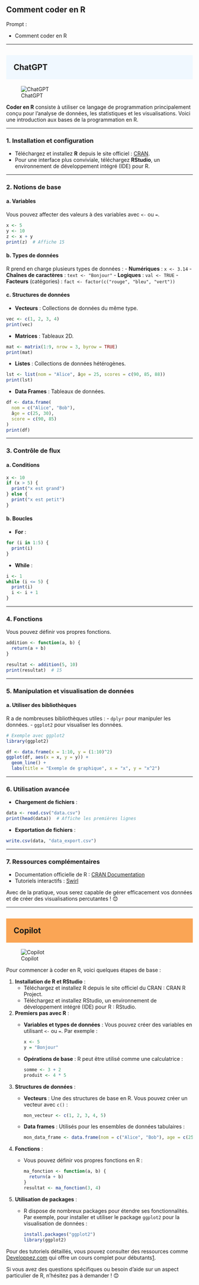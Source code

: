 ## Comment coder en R
::: {.callout-note appearance="simple"}
Prompt : 

* Comment coder en R



:::

----

## ChatGPT {style="background-color: #f0f8ff; padding: 20px;"}
![ChatGPT](../img/ChatGPT.PNG)

**Coder en R** consiste à utiliser ce langage de programmation principalement conçu pour l’analyse de données, les statistiques et les visualisations. Voici une introduction aux bases de la programmation en R.

---

### 1. **Installation et configuration**
- Téléchargez et installez **R** depuis le site officiel : [CRAN](https://cran.r-project.org/).
- Pour une interface plus conviviale, téléchargez **RStudio**, un environnement de développement intégré (IDE) pour R.

---

### 2. **Notions de base**
#### a. Variables
Vous pouvez affecter des valeurs à des variables avec `<-` ou `=`.

```r
x <- 5
y <- 10
z <- x + y
print(z)  # Affiche 15
```

#### b. Types de données
R prend en charge plusieurs types de données :
- **Numériques** : `x <- 3.14`
- **Chaînes de caractères** : `text <- "Bonjour"`
- **Logiques** : `val <- TRUE`
- **Facteurs** (catégories) : `fact <- factor(c("rouge", "bleu", "vert"))`

#### c. Structures de données
- **Vecteurs** : Collections de données du même type.

```r
vec <- c(1, 2, 3, 4)
print(vec)
```

- **Matrices** : Tableaux 2D.

```r
mat <- matrix(1:9, nrow = 3, byrow = TRUE)
print(mat)
```

- **Listes** : Collections de données hétérogènes.

```r
lst <- list(nom = "Alice", âge = 25, scores = c(90, 85, 88))
print(lst)
```

- **Data Frames** : Tableaux de données.

```r
df <- data.frame(
  nom = c("Alice", "Bob"),
  âge = c(25, 30),
  score = c(90, 85)
)
print(df)
```

---

### 3. **Contrôle de flux**
#### a. Conditions

```r
x <- 10
if (x > 5) {
  print("x est grand")
} else {
  print("x est petit")
}
```

#### b. Boucles
- **For** :

```r
for (i in 1:5) {
  print(i)
}
```

- **While** :

```r
i <- 1
while (i <= 5) {
  print(i)
  i <- i + 1
}
```

---

### 4. **Fonctions**
Vous pouvez définir vos propres fonctions.

```r
addition <- function(a, b) {
  return(a + b)
}

resultat <- addition(5, 10)
print(resultat)  # 15
```

---

### 5. **Manipulation et visualisation de données**
#### a. Utiliser des bibliothèques
R a de nombreuses bibliothèques utiles :
- `dplyr` pour manipuler les données.
- `ggplot2` pour visualiser les données.

```r
# Exemple avec ggplot2
library(ggplot2)

df <- data.frame(x = 1:10, y = (1:10)^2)
ggplot(df, aes(x = x, y = y)) +
  geom_line() +
  labs(title = "Exemple de graphique", x = "x", y = "x^2")
```

---

### 6. **Utilisation avancée**
- **Chargement de fichiers** :
```r
data <- read.csv("data.csv")
print(head(data))  # Affiche les premières lignes
```

- **Exportation de fichiers** :
```r
write.csv(data, "data_export.csv")
```

---

### 7. **Ressources complémentaires**
- Documentation officielle de R : [CRAN Documentation](https://cran.r-project.org/manuals.html)
- Tutoriels interactifs : [Swirl](https://swirlstats.com/)

Avec de la pratique, vous serez capable de gérer efficacement vos données et de créer des visualisations percutantes ! 😊

----

## Copilot {style="background-color: #faa555; padding: 20px;"}
![Copilot](../img/copilot.PNG)

Pour commencer à coder en R, voici quelques étapes de base :

1. **Installation de R et RStudio** :
   - Téléchargez et installez R depuis le site officiel du CRAN : CRAN R Project.
   - Téléchargez et installez RStudio, un environnement de développement intégré (IDE) pour R : RStudio.

2. **Premiers pas avec R** :
   - **Variables et types de données** : Vous pouvez créer des variables en utilisant `<-` ou `=`. Par exemple :
     ```r
     x <- 5
     y = "Bonjour"
     ```
   - **Opérations de base** : R peut être utilisé comme une calculatrice :
     ```r
     somme <- 3 + 2
     produit <- 4 * 5
     ```

3. **Structures de données** :
   - **Vecteurs** : Une des structures de base en R. Vous pouvez créer un vecteur avec `c()` :
     ```r
     mon_vecteur <- c(1, 2, 3, 4, 5)
     ```
   - **Data frames** : Utilisés pour les ensembles de données tabulaires :
     ```r
     mon_data_frame <- data.frame(nom = c("Alice", "Bob"), age = c(25, 30))
     ```

4. **Fonctions** :
   - Vous pouvez définir vos propres fonctions en R :
     ```r
     ma_fonction <- function(a, b) {
       return(a + b)
     }
     resultat <- ma_fonction(3, 4)
     ```

5. **Utilisation de packages** :
   - R dispose de nombreux packages pour étendre ses fonctionnalités. Par exemple, pour installer et utiliser le package `ggplot2` pour la visualisation de données :
     ```r
     install.packages("ggplot2")
     library(ggplot2)
     ```

Pour des tutoriels détaillés, vous pouvez consulter des ressources comme [Developpez.com](https://r.developpez.com/tutoriels/cours-complet-programmation-r/) qui offre un cours complet pour débutants[1](https://r.developpez.com/tutoriels/cours-complet-programmation-r/).

Si vous avez des questions spécifiques ou besoin d'aide sur un aspect particulier de R, n'hésitez pas à demander ! 😊